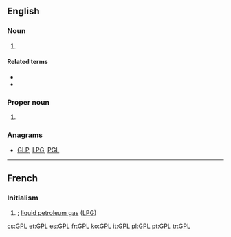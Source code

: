 ==English==
{{wikipedia|GNU General Public License}}

===Noun===
{{en-initialism}}

# {{label|en|computing}} {{initialism of|w:General Public License|General Public License|lang=en}}

====Related terms====
* {{l|en|GNU}}
* {{l|en|LGPL}}

===Proper noun===
{{en-proper noun}}

# {{label|en|linguistics}} {{initialism of|Germanic parent language|lang=en}}

===Anagrams===
* [[GLP#English|GLP]], [[LPG#English|LPG]], [[PGL#English|PGL]]

----

==French==
{{wikipedia|Gaz de pétrole liquéfié|lang=fr}}

===Initialism===
{{rfc-header|Initialism}}
{{head|fr|initialism}}

# {{form of|initialism|gaz de pétrole liquéfié|Gaz de Pétrole Liquéfié|lang=fr}}; [[liquid petroleum gas]] ([[LPG]])

[[cs:GPL]]
[[et:GPL]]
[[es:GPL]]
[[fr:GPL]]
[[ko:GPL]]
[[it:GPL]]
[[pl:GPL]]
[[pt:GPL]]
[[tr:GPL]]